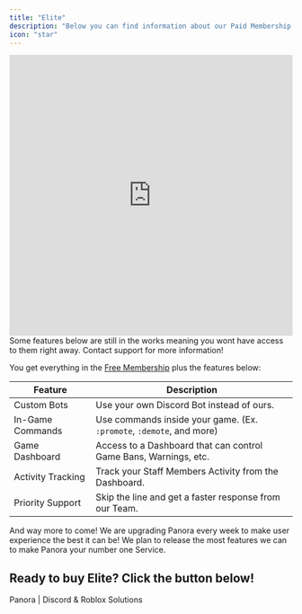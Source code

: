 ```yaml
---
title: "Elite"
description: "Below you can find information about our Paid Membership."
icon: "star"
---
```


<Frame>
<iframe
  width="100%"
  height="500px"
  src="https://www.youtube.com/embed/5jYUrMOvsnY"
  title="YouTube video player"
  frameborder="0"
  allow="accelerometer; autoplay; clipboard-write; encrypted-media; gyroscope; picture-in-picture"
  allowfullscreen
></iframe>
</Frame>

<Warning>
  Some features below are still in the works meaning you wont have access to
  them right away. Contact support for more information!
</Warning>

You get everything in the [Free Membership](/pricing/free.mdx) plus the features below:

| Feature           | Description                                                          |
| ----------------- | -------------------------------------------------------------------- |
| Custom Bots       | Use your own Discord Bot instead of ours.                            |
| In-Game Commands  | Use commands inside your game. (Ex. `:promote`, `:demote`, and more) |
| Game Dashboard    | Access to a Dashboard that can control Game Bans, Warnings, etc.     |
| Activity Tracking | Track your Staff Members Activity from the Dashboard.                |
| Priority Support  | Skip the line and get a faster response from our Team.               |

And way more to come! We are upgrading Panora every week to make user experience the best it can be! We plan to release the most features we can to make Panora your number one Service.

## Ready to buy Elite? Click the button below!

<CardGroup cols={1}>
  <Card href="https://panora.cc/pricing" icon="star" horizontal>
    Panora | Discord & Roblox Solutions
  </Card>
</CardGroup>
